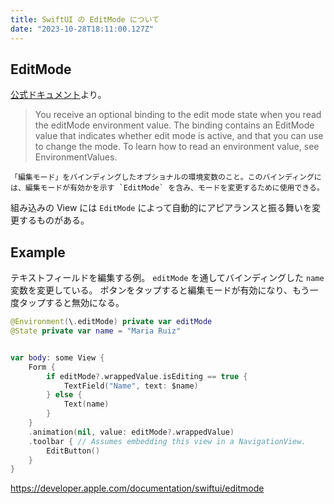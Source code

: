 ```yaml
---
title: SwiftUI の EditMode について
date: "2023-10-28T18:11:00.127Z"
---
```


## EditMode

[公式ドキュメント](https://developer.apple.com/documentation/swiftui/editmode)より。

> You receive an optional binding to the edit mode state when you read the editMode environment value. The binding contains an EditMode value that indicates whether edit mode is active, and that you can use to change the mode. To learn how to read an environment value, see EnvironmentValues.

```
「編集モード」をバインディングしたオプショナルの環境変数のこと。このバインディングには、編集モードが有効かを示す `EditMode` を含み、モードを変更するために使用できる。
```

組み込みの View には `EditMode` によって自動的にアピアランスと振る舞いを変更するものがある。

## Example

テキストフィールドを編集する例。 `editMode` を通してバインディングした `name` 変数を変更している。
ボタンをタップすると編集モードが有効になり、もう一度タップすると無効になる。

```swift
@Environment(\.editMode) private var editMode
@State private var name = "Maria Ruiz"


var body: some View {
    Form {
        if editMode?.wrappedValue.isEditing == true {
            TextField("Name", text: $name)
        } else {
            Text(name)
        }
    }
    .animation(nil, value: editMode?.wrappedValue)
    .toolbar { // Assumes embedding this view in a NavigationView.
        EditButton()
    }
}
```

https://developer.apple.com/documentation/swiftui/editmode
